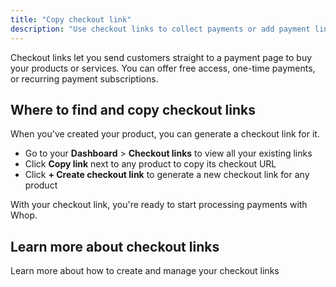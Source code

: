 ```yaml
---
title: "Copy checkout link"
description: "Use checkout links to collect payments or add payment links to your own website"
---
```


Checkout links let you send customers straight to a payment page to buy your products or services. You can offer free access, one-time payments, or recurring payment subscriptions.

## Where to find and copy checkout links

When you've created your product, you can generate a checkout link for it.

- Go to your **Dashboard** \> **Checkout links** to view all your existing links
- Click **Copy link** next to any product to copy its checkout URL
- Click **\+ Create checkout link** to generate a new checkout link for any product

With your checkout link, you're ready to start processing payments with Whop. 

## Learn more about checkout links

<Card title="Create a checkout link" icon="link" href="/payments/overview">
  Learn more about how to create and manage your checkout links
</Card>